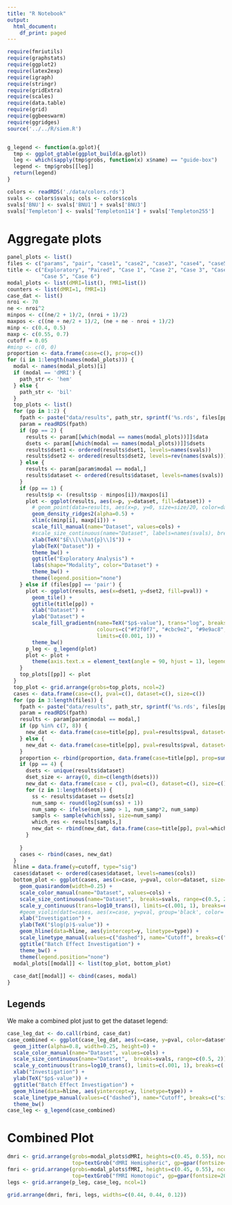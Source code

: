 ```yaml
---
title: "R Notebook"
output:
  html_document:
    df_print: paged
---
```


```r
require(fmriutils)
require(graphstats)
require(ggplot2)
require(latex2exp)
require(igraph)
require(stringr)
require(gridExtra)
require(scales)
require(data.table)
require(grid)
require(ggbeeswarm)
require(ggridges)
source('../../R/siem.R')


g_legend <- function(a.gplot){
  tmp <- ggplot_gtable(ggplot_build(a.gplot))
  leg <- which(sapply(tmp$grobs, function(x) x$name) == "guide-box")
  legend <- tmp$grobs[[leg]]
  return(legend)
}
```

```r
colors <- readRDS('./data/colors.rds')
svals <- colors$svals; cols <- colors$cols
svals['BNU'] <- svals['BNU1'] + svals['BNU3']
svals['Templeton'] <- svals['Templeton114'] + svals['Templeton255']
```
# Aggregate plots

```r
panel_plots <- list()
files <- c("params", "pair", "case1", "case2", "case3", "case4", "case5", "case6")
title <- c("Exploratory", "Paired", "Case 1", "Case 2", "Case 3", "Case 4",
           "Case 5", "Case 6")
modal_plots <- list(dMRI=list(), fMRI=list())
counters <- list(dMRI=1, fMRI=1)
case_dat <- list()
nroi <- 70
ne <- nroi^2
minpos <- c((ne/2 + 1)/2, (nroi + 1)/2)
maxpos <- c((ne + ne/2 + 1)/2, (ne + ne - nroi + 1)/2)
minp <- c(0.4, 0.5)
maxp <- c(0.55, 0.7)
cutoff = 0.05
#minp <- c(0, 0)
proportion <- data.frame(case=c(), prop=c())
for (i in 1:length(names(modal_plots))) {
  modal <- names(modal_plots)[i]
  if (modal == 'dMRI') {
    path_str <- 'hem'
  } else {
    path_str <- 'bil'
  }
  top_plots <- list()
  for (pp in 1:2) {
    fpath <- paste("data/results", path_str, sprintf('%s.rds', files[pp]), sep="_")
    param = readRDS(fpath)
    if (pp == 2) {
      results <- param[[which(modal == names(modal_plots))]]$data
      dsets <- param[[which(modal == names(modal_plots))]]$dsets
      results$dset1 <- ordered(results$dset1, levels=names(svals))
      results$dset2 <- ordered(results$dset2, levels=rev(names(svals)))
    } else {
      results <- param[param$modal == modal,]
      results$dataset <- ordered(results$dataset, levels=names(svals))
    }
    if (pp == 1) {
      results$p <- (results$p - minpos[i])/maxpos[i]
      plot <- ggplot(results, aes(x=p, y=dataset, fill=dataset)) +
        # geom_point(data=results, aes(x=p, y=0, size=size/20, color=dataset), alpha=0.8) +
        geom_density_ridges2(alpha=0.5) +
        xlim(c(minp[i], maxp[i])) +
        scale_fill_manual(name="Dataset", values=cols) +
        #scale_size_continuous(name="Dataset", labels=names(svals), breaks=svals) +
        xlab(TeX("$E\\[\\hat{p}\\]$")) +
        ylab(TeX("Dataset")) +
        theme_bw() +
        ggtitle("Exploratory Analysis") +
        labs(shape="Modality", color="Dataset") +
        theme_bw() +
        theme(legend.position="none")
    } else if (files[pp] == 'pair') {
      plot <- ggplot(results, aes(x=dset1, y=dset2, fill=pval)) +
        geom_tile() +
        ggtitle(title[pp]) +
        xlab("Dataset") +
        ylab("Dataset") +
        scale_fill_gradientn(name=TeX("$p$-value"), trans="log", breaks=c(0.001, 0.01, 0.1, 1),
                             colours=c("#f2f0f7", "#cbc9e2", "#9e9ac8", "#6a51a3"),
                             limits=c(0.001, 1)) +
        theme_bw()
      p_leg <- g_legend(plot)
      plot <- plot +
        theme(axis.text.x = element_text(angle = 90, hjust = 1), legend.position="none")
    }
    top_plots[[pp]] <- plot
  }
  top_plot <- grid.arrange(grobs=top_plots, ncol=2)
  cases <- data.frame(case=c(), pval=c(), dataset=c(), size=c())
  for (pp in 3:length(files)) {
    fpath <- paste("data/results", path_str, sprintf('%s.rds', files[pp]), sep="_")
    param = readRDS(fpath)
    results <- param[param$modal == modal,]
    if (pp %in% c(7, 8)) {
      new_dat <- data.frame(case=title[pp], pval=results$pval, dataset=results$dset1, size=results$size)
    } else {
      new_dat <- data.frame(case=title[pp], pval=results$pval, dataset=results$dataset, size=results$size)
    }
    proportion <- rbind(proportion, data.frame(case=title[pp], prop=sum(results$pval < cutoff)/length(results$pval)))
    if (pp == 4) {
      dsets <- unique(results$dataset)
      dset_size <- array(0, dim=c(length(dsets)))
      new_dat <- data.frame(case = c(), pval=c(), dataset=c(), size=c())
      for (z in 1:length(dsets)) {
        ss <- results$dataset == dsets[z]
        num_samp <- round(log2(sum(ss) + 1))
        num_samp <- ifelse(num_samp > 1, num_samp*2, num_samp)
        sampls <- sample(which(ss), size=num_samp)
        which_res <- results[sampls,]
        new_dat <- rbind(new_dat, data.frame(case=title[pp], pval=which_res$pval, dataset=which_res$dataset, size=which_res$size))
      }
      
    }
    cases <- rbind(cases, new_dat)
  }
  hline = data.frame(y=cutoff, type="sig")
  cases$dataset <- ordered(cases$dataset, levels=names(cols))
  bottom_plot <- ggplot(cases, aes(x=case, y=pval, color=dataset, size=size), drop=FALSE) +
    geom_quasirandom(width=0.25) +
    scale_color_manual(name="Dataset", values=cols) +
    scale_size_continuous(name="Dataset",  breaks=svals, range=c(0.5, 2)) +
    scale_y_continuous(trans=log10_trans(), limits=c(.001, 1), breaks=c(.001, .01, .1, 1)) +
    #geom_violin(datt=cases, aes(x=case, y=pval, group='black', color='black')) +
    xlab("Investigation") +
    ylab(TeX("$log(p)$-value")) +
    geom_hline(data=hline, aes(yintercept=y, linetype=type)) +
    scale_linetype_manual(values=c("dashed"), name="Cutoff", breaks=c("sig"), labels=lapply(c("$\\alpha = 0.05"), TeX)) +
    ggtitle("Batch Effect Investigation") +
    theme_bw() +
    theme(legend.position="none")
  modal_plots[[modal]] <- list(top_plot, bottom_plot)
  
  case_dat[[modal]] <- cbind(cases, modal)
}
```

## Legends

We make a combined plot just to get the dataset legend:

```r
case_leg_dat <- do.call(rbind, case_dat)
case_combined <- ggplot(case_leg_dat, aes(x=case, y=pval, color=dataset, size=size)) +
  geom_jitter(alpha=0.8, width=0.25, height=0) +
  scale_color_manual(name="Dataset", values=cols) +
  scale_size_continuous(name="Dataset",  breaks=svals, range=c(0.5, 2)) +
  scale_y_continuous(trans=log10_trans(), limits=c(.001, 1), breaks=c(.001, .01, .1, 1)) +
  xlab("Investigation") +
  ylab(TeX("$p$-value")) +
  ggtitle("Batch Effect Investigation") +
  geom_hline(data=hline, aes(yintercept=y, linetype=type)) +
  scale_linetype_manual(values=c("dashed"), name="Cutoff", breaks=c("sig"), labels=lapply(c("$\\alpha = 0.05"), TeX)) +
  theme_bw()
case_leg <- g_legend(case_combined)
```


# Combined Plot

```r
dmri <- grid.arrange(grobs=modal_plots$dMRI, heights=c(0.45, 0.55), ncol=1,
                     top=textGrob("dMRI Hemispheric", gp=gpar(fontsize=20)))
fmri <- grid.arrange(grobs=modal_plots$fMRI, heights=c(0.45, 0.55), ncol=1,
                     top=textGrob("fMRI Homotopic", gp=gpar(fontsize=20)))
legs <- grid.arrange(p_leg, case_leg, ncol=1)
```

```r
grid.arrange(dmri, fmri, legs, widths=c(0.44, 0.44, 0.12))
```
